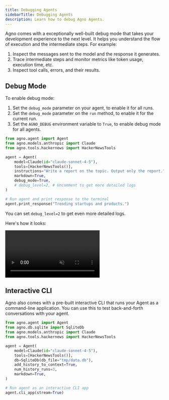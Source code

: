 ```yaml
---
title: Debugging Agents
sidebarTitle: Debugging Agents
description: Learn how to debug Agno Agents.
---
```


Agno comes with a exceptionally well-built debug mode that takes your development experience to the next level. It helps you understand the flow of execution and the intermediate steps. For example:

1. Inspect the messages sent to the model and the response it generates.
2. Trace intermediate steps and monitor metrics like token usage, execution time, etc.
3. Inspect tool calls, errors, and their results.

## Debug Mode

To enable debug mode:

1. Set the `debug_mode` parameter on your agent, to enable it for all runs.
2. Set the `debug_mode` parameter on the `run` method, to enable it for the current run.
3. Set the `AGNO_DEBUG` environment variable to `True`, to enable debug mode for all agents.

```python
from agno.agent import Agent
from agno.models.anthropic import Claude
from agno.tools.hackernews import HackerNewsTools

agent = Agent(
    model=Claude(id="claude-sonnet-4-5"),
    tools=[HackerNewsTools()],
    instructions="Write a report on the topic. Output only the report.",
    markdown=True,
    debug_mode=True,
    # debug_level=2, # Uncomment to get more detailed logs
)

# Run agent and print response to the terminal
agent.print_response("Trending startups and products.")
```

<Tip>

You can set `debug_level=2` to get even more detailed logs.

</Tip>

Here's how it looks:

<Frame>
  <video
    autoPlay
    muted
    loop
    playsInline
    style={{ borderRadius: "0.5rem", width: "100%", height: "auto" }}
  >
    <source src="/videos/debug-mode.mp4" type="video/mp4" />
  </video>
</Frame>

## Interactive CLI

Agno also comes with a pre-built interactive CLI that runs your Agent as a command-line application. You can use this to test back-and-forth conversations with your agent.

```python
from agno.agent import Agent
from agno.db.sqlite import SqliteDb
from agno.models.anthropic import Claude
from agno.tools.hackernews import HackerNewsTools

agent = Agent(
    model=Claude(id="claude-sonnet-4-5"),
    tools=[HackerNewsTools()],
    db=SqliteDb(db_file="tmp/data.db"),
    add_history_to_context=True,
    num_history_runs=3,
    markdown=True,
)

# Run agent as an interactive CLI app
agent.cli_app(stream=True)
```
